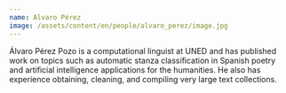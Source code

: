 ```yaml
---
name: Alvaro Pérez
image: /assets/content/en/people/alvaro_perez/image.jpg
---
```

Álvaro Pérez Pozo is a computational linguist at UNED and has published work on topics such as automatic stanza classification in Spanish poetry and artificial intelligence applications for the humanities. He also has experience obtaining, cleaning, and compiling very large text collections.
